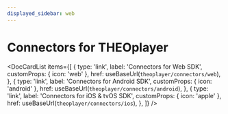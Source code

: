 ```yaml
---
displayed_sidebar: web
---
```


# Connectors for THEOplayer

<head>
  <meta name="robots" content="noindex, nofollow" />
</head>


<DocCardList
  items={[
    {
      type: 'link',
      label: 'Connectors for Web SDK',
      customProps: { icon: 'web' },
      href: useBaseUrl(`theoplayer/connectors/web`),
    },
    {
      type: 'link',
      label: 'Connectors for Android SDK',
      customProps: { icon: 'android' },
      href: useBaseUrl(`theoplayer/connectors/android`),
    },
    {
      type: 'link',
      label: 'Connectors for iOS & tvOS SDK',
      customProps: { icon: 'apple' },
      href: useBaseUrl(`theoplayer/connectors/ios`),
    },
  ]}
/>
